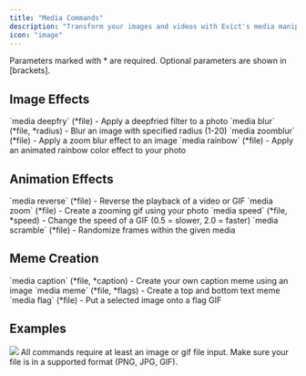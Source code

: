 ```yaml
---
title: "Media Commands"
description: "Transform your images and videos with Evict's media manipulation commands."
icon: "image"
---
```


<Tip>
  Parameters marked with * are required. Optional parameters are shown in [brackets].
</Tip>

## Image Effects

<CardGroup cols={2}>
  <Card title="Deepfry" icon="fire">
    `media deepfry` (*file) - Apply a deepfried filter to a photo
  </Card>
  <Card title="Blur" icon="circle-dot">
    `media blur` (*file, *radius) - Blur an image with specified radius (1-20)
  </Card>
  <Card title="Zoom Blur" icon="magnifying-glass">
    `media zoomblur` (*file) - Apply a zoom blur effect to an image
  </Card>
  <Card title="Rainbow" icon="rainbow">
    `media rainbow` (*file) - Apply an animated rainbow color effect to your photo
  </Card>
</CardGroup>

## Animation Effects

<CardGroup cols={2}>
  <Card title="Reverse" icon="arrow-rotate-left">
    `media reverse` (*file) - Reverse the playback of a video or GIF
  </Card>
  <Card title="Zoom" icon="magnifying-glass-plus">
    `media zoom` (*file) - Create a zooming gif using your photo
  </Card>
  <Card title="Speed" icon="gauge">
    `media speed` (*file, *speed) - Change the speed of a GIF (0.5 = slower, 2.0 = faster)
  </Card>
  <Card title="Scramble" icon="shuffle">
    `media scramble` (*file) - Randomize frames within the given media
  </Card>
</CardGroup>

## Meme Creation

<CardGroup cols={2}>
  <Card title="Caption" icon="quote-left">
    `media caption` (*file, *caption) - Create your own caption meme using an image
  </Card>
  <Card title="Classic Meme" icon="font">
    `media meme` (*file, *flags) - Create a top and bottom text meme
  </Card>
  <Card title="Flag" icon="flag">
    `media flag` (*file) - Put a selected image onto a flag GIF
  </Card>
</CardGroup>

## Examples

<Frame>
  <img src="/images/applications/media.png" />
</Frame>

<Note>
  All commands require at least an image or gif file input. Make sure your file is in a supported format (PNG, JPG, GIF).
</Note>